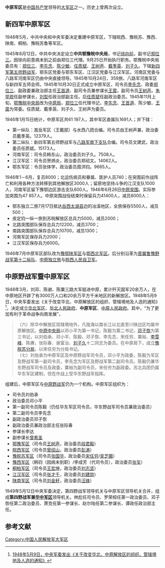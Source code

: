 '''中原军区'''是[[中国共产党|中国共产党]]领导的[[大军区|大军区]]之一。历史上曾两次设立。
==新四军中原军区==
1948年5月，中共中央和中央军委决定重建中原军区，下辖皖西、豫皖苏、豫西、陕南、桐柏、豫皖苏鲁等军区。

1945年8月12日，中共中央决定设立'''中共鄂豫皖中央局'''，书记[[徐向前|徐向前]]，副书记[[郑位三|郑位三]]。因徐向前患病未到之前由郑位三代理。9月25日开始执行职务。鄂豫皖中央局委员有：[[郑位三|郑位三]]、[[李先念|李先念]]、[[陈少敏|陈少敏]]、[[任质斌|任质斌]]、[[王树声|王树声]]、[[戴季英|戴季英]]、[[刘子久|刘子久]]。下辖[[新四军第五师|新四军第五师野战军]]、鄂东区党委与鄂东军区、江汉区党委与江汉军区。河南区党委与八路军河南军区仍由中央直接领导。1945年10月24日，359旅、八路军河南军区与新四军五师会师。1945年10月30日正式成立中原军区，司令员[[李先念|李先念]]、政委[[郑位三|郑位三]]、副政委兼政治部主任[[王首道|王首道]]、副司令员兼参谋长[[王震|王震]]，副司令员[[王树声|王树声]]。[[朱早观|朱早观]]任副参谋长，[[刘型|刘型]]任政治部副主任。后[[任质斌|任质斌]]任副政治委员。1945年11月上旬，[[鄂豫皖中央局|鄂豫皖中央局]]改为[[中原局|中原局]]，[[郑位三|郑位三]]任代理书记，[[李先念|李先念]]、[[王首道|王首道]]、陈少敏、[[王震|王震]]为常委。任质斌、戴季英、刘子久、王树声为委员。

1946年1月15日统计，中原军区共61 197人，其中军区直属队1691人；并下辖：
*第一纵队：嵩岳军区（王戴部）与水西八团合编。司令员由王树声兼，政治委员戴季英。12379人。
*第二纵队：新四军第五师野战军与[[八路军南下支队|八路军南下支队]]合编。司令员文建武，政治委员任质斌。15173人。
*河南军区：司令员韩东山，政治委员刘子久。7508人。
*江汉军区：司令员贺炳炎，政治委员郑绍文。14062人。
*鄂东军区：令员张体学，政治委员聂洪钧。9665人。

1946年1－6月，复员8000；北运伤病员和眷属、医护人员740；在突围前作战阵亡和利用各种方法转移到其他解放区3000人；留原地坚持斗争的江汉支队1000人，河南军区留下豫鄂边区游击支队600人。1946年6月26日[[中原突围|中原突围]]。实际参加突围为47 857人。中原突围战役结束时保留兵力41400人，减员8000人：
* 鄂东独立二旅7月17日抵达[[岳西|岳西]][[太湖县|太湖县]]边的冶溪地区，全旅保存5500人，减员500；
* 皮定钧一纵一旅到苏皖解放区总兵力5000，减员2000；
* 北路突围部队保存总兵力12200，减员3700；
* 南路突围部队保存总兵力10700，减员1300；
* 河南军区保存兵力2000；
* 江汉军区保存兵力6000。

1946年7月中原军区部队改为[[豫鄂陕军区|豫鄂陕军区]]与[[鄂西北军区|鄂西北军区]]。后分别沿革为[[晋冀鲁豫野战军第十二纵队|晋冀鲁豫野战军第十二纵队]]、[[中原独立旅|中原独立旅]]与[[皖西人民自卫军|皖西人民自卫军]]。

==中原野战军暨中原军区==
1948年3月，刘邓、陈谢、陈粟三路大军挺进中原，累计歼灭国军20余万人，在中原地区开辟了有3000万人口和20余万平方千米地区的新解放区。1948年5月9日，中央军委发出《关于改变华北、中原解放区的组织、管辖境地及人选的通知》<ref>[http://www.71.cn/2011/0930/631713.shtml  1948年5月9日，中央军委发出《关于改变华北、中原解放区的组织、管辖境地及人选的通知》]</ref>，决定成立[[华北军区|华北军区]]、[[华北人民政府|华北人民政府]]、'''中原军区'''、[[中原人民政府|中原人民政府]]。其中，“为了更加有利于革命战争向南发展”，
<blockquote>
（六）除华中解放区现辖境地外，凡陇海以南长江以北直至川陕边区均属中原解放区。[[中原中央局|中原中央局]]以邓小平为第一书记，陈毅为第二书记，[[邓子恢|邓子恢]]为第三书记，以刘伯承、邓小平、陈毅、邓子恢、李先念、宋任穷、粟裕、[[李雪峰|李雪峰]]、陈赓，张际春、谢富治、[[刘子久|刘子久]]十二同志为委员。在中原局下，成立[[豫皖苏分局|豫皖苏分局]]，以宋任穷为分局书记。<br />

（七）刘伯承为中原军区及中原野战军司令员，邓小平为政委，陈毅为军区及野战军第一副司令员，李先念为军区及野战军第二副司令员。陈毅仍兼华东野战军司令员及政委，粟裕为副司令员，宋任穷为副政委。苏北兵团仍属华东军区建制，但在作战上受华东野战军指挥。
</blockquote>

组建后，中原军区与[[中原野战军|中原野战军]]仍为一个机构。中原军区组织为：
* 司令员刘伯承
* 政治委员邓小平
* 第一副司令员陈毅（仍任华东军区司令员，华东野战军司令员兼政治委员）
* 第二副司令员李先念
* 副政治委员邓子恢
* 副政治委员兼政治部主任张际春
* 参谋长李达
* 副参谋长[[曾希圣|曾希圣]]
* [[鄂豫军区|鄂豫军区]]（司令员[[王树声|王树声]]，政治委员[[段君毅|段君毅]]）
* [[皖西军区|皖西军区]]（司令员[[曾绍山|曾绍山]]，政治委员[[彭涛|彭涛]]）
* [[豫皖苏军区|豫皖苏军区]]（司令员[[张国华|张国华]]，政治委员[[宋任穷|宋任穷]]/[[吴芝圃|吴芝圃]]）
* [[豫西军区|豫西军区]]（韩钧（因病未到职）/李成芳（代司令员），政治委员[[张玺|张玺]]）
* [[桐柏军区|桐柏军区]]（司令员[[王宏坤|王宏坤]]，政治委员[[刘志坚|刘志坚]]）
* [[江汉军区|江汉军区]]（司令员[[张才千|张才千]]，政治委员[[刘建勋|刘建勋]]）
* [[陕南军区|陕南军区]]（司令员[[刘金轩|刘金轩]]，政治委员[[汪锋|汪锋]]）

1949年5月12日中央军委决定，第四野战军领导机关与中原军区领导机关合并，组成'''第四野战军兼[[华中军区|华中军区]]'''领导机关。林彪任司令员、罗荣桓任第一政治委员、邓子恢任第二政治委员、萧克任第一参谋长、赵尔陆任第二参谋长、谭政任政治部主任。

==参考文献==
<references/>
[[Category:中国人民解放军大军区|Category:中国人民解放军大军区]]